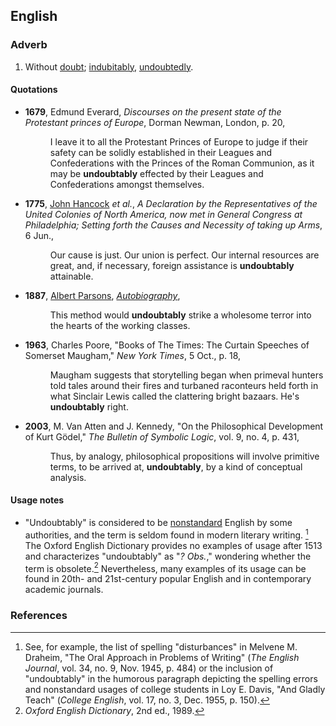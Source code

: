 ==English==

===Adverb===
{{en-adv|-}}

#Without [[doubt]]; [[indubitably]], [[undoubtedly]].

====Quotations====
{{timeline|
1600s=1679|
1700s=1775|
1800s=1887|
1900s=1963|
2000s=2003}}
*'''1679''', Edmund Everard, ''Discourses on the present state of the Protestant princes of Europe'', Dorman Newman, London, p. 20,
*:I leave it to all the Protestant Princes of Europe to judge if their safety can be solidly  established in their Leagues and Confederations with the Princes of the Roman Communion, as it may be '''undoubtably''' effected by their Leagues and Confederations amongst themselves.
*'''1775''', [[w:John_Hancock|John Hancock]] ''et al.'', ''A Declaration by the Representatives of the United Colonies of North America, now met in General Congress at Philadelphia; Setting forth the Causes and Necessity of taking up Arms'', 6 Jun.,
*:Our cause is just.  Our union is perfect.  Our internal resources are great, and, if necessary, foreign assistance is '''undoubtably''' attainable.
*'''1887''', [[w:Albert Parsons|Albert Parsons]], ''[[s:Albert Parsons|Autobiography]]'',
*:This method would '''undoubtably''' strike a wholesome terror into the hearts of the working classes.
*'''1963''', Charles Poore, "Books of The Times: The Curtain Speeches of Somerset Maugham," ''New York Times'', 5 Oct., p. 18,
*:Maugham suggests that storytelling began when primeval hunters told tales around their fires and turbaned raconteurs held forth in what Sinclair Lewis called the clattering bright bazaars.  He's '''undoubtably''' right.
*'''2003''', M. Van Atten and J. Kennedy, "On the Philosophical Development of Kurt Gödel," ''The Bulletin of Symbolic Logic'', vol. 9, no. 4, p. 431,
*:Thus, by analogy, philosophical propositions will involve primitive terms, to be arrived at, '''undoubtably''', by a kind of conceptual analysis.

====Usage notes====
* "Undoubtably" is considered to be [[nonstandard]] English by some authorities, and the term is seldom found in modern literary writing. <ref>See, for example, the list of spelling "disturbances" in Melvene M. Draheim, "The Oral Approach in Problems of Writing" (''The English Journal'', vol. 34, no. 9, Nov. 1945, p. 484) or the inclusion of "undoubtably" in the humorous paragraph depicting the spelling errors and nonstandard usages of college students in Loy E. Davis, "And Gladly Teach" (''College English'', vol. 17, no. 3, Dec. 1955, p. 150).</ref> The Oxford English Dictionary provides no examples of usage after 1513 and characterizes "undoubtably" as "''? Obs.''," wondering whether the term is obsolete.<ref>''Oxford English Dictionary'', 2nd ed., 1989.</ref>  Nevertheless, many examples of its usage can be found in 20th- and 21st-century popular English and in contemporary academic journals.

===References===
<references/>
